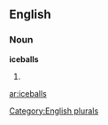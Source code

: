 
==English==

===Noun===
'''iceballs'''

# {{plural of|[[iceball]]}}

{{anagrams:en/abceills}}
[[Category:English plurals]]

[[ar:iceballs]]